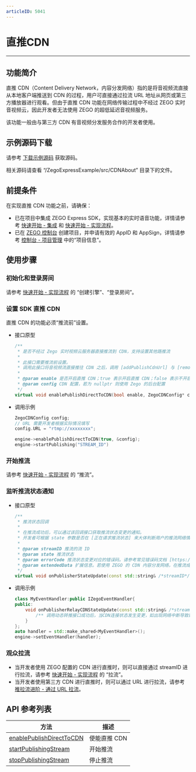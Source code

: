 ```yaml
---
articleID: 5041
---
```

# 直推CDN

---

## 功能简介

直推 CDN（Content Delivery Network，内容分发网络）指的是将音视频流直接从本地客户端推送到 CDN 的过程，用户可直接通过拉流 URL 地址从网页或第三方播放器进行观看。但由于直推 CDN 功能在网络传输过程中不经过 ZEGO 实时音视频云，因此开发者无法使用 ZEGO 的超低延迟音视频服务。  
  
该功能一般由与第三方 CDN 有音视频分发服务合作的开发者使用。

## 示例源码下载

请参考 [下载示例源码](https://doc-zh.zego.im/article/3128) 获取源码。

相关源码请查看 “/ZegoExpressExample/src/CDNAbout” 目录下的文件。

## 前提条件

在实现直推 CDN 功能之前，请确保：

- 已在项目中集成 ZEGO Express SDK，实现基本的实时语音功能，详情请参考 [快速开始 - 集成](!ExpressAudioSDK-Integration/SDK_Integration) 和 [快速开始 - 实现流程](!ExpressAudioSDK-Integration/Solution_Implementation)。
- 已在 [ZEGO 控制台](https://console.zego.im) 创建项目，并申请有效的 AppID 和 AppSign，详情请参考 [控制台 - 项目管理](https://doc-zh.zego.im/article/12107) 中的“项目信息”。


## 使用步骤

### 初始化和登录房间

请参考 [快速开始 - 实现流程](7633#3_1) 的 “创建引擎”、“登录房间”。

### 设置 SDK 直推 CDN

直推 CDN 的功能必须“推流前”设置。

- 接口原型

    ```cpp
    /**
     * 是否不经过 Zego 实时视频云服务器直接推流到 CDN，支持设置其他路推流
     *
     * 此接口需要推流前设置。
     * 调用此接口将音视频流直接推往 CDN 之后，调用 [addPublishCdnUrl] 与 [removePublishCdnUrl] 动态转推至 CDN 不再生效，因为这两个接口是从 ZEGO 实时音视频云将音视频流转推或停止转推到 CDN，若直接音视频流直接推往 CDN 将无法通过 ZEGO 实时音视频云将音视频流再动态转推至 CDN。
     *
     * @param enable 是否开启直推 CDN；true 表示开启直推 CDN；false 表示不开启直推 CDN；默认为 false
     * @param config CDN 配置，若为 nullptr 则使用 Zego 的后台配置
     */
    virtual void enablePublishDirectToCDN(bool enable, ZegoCDNConfig* config);
    ```

- 调用示例

    ```cpp
    ZegoCDNConfig config;
    // URL 需要开发者根据实际情况填写
    config.URL = "rtmp://xxxxxxxx";

    engine->enablePublishDirectToCDN(true, &config);
    engine->startPublishing("STREAM_ID")
    ```

### 开始推流

请参考 [快速开始 - 实现流程](7633#3_3) 的 “推流”。

### 监听推流状态通知

- 接口原型

    ```cpp
    /**
     * 推流状态回调
     *
     * 在推流成功后，可以通过该回调接口获取推流状态变更的通知。
     * 开发者可根据 state 参数是否在 [正在请求推流状态] 来大体判断用户的推流网络情况。
     *
     * @param streamID 推流的流 ID
     * @param state 推流状态
     * @param errorCode 推流状态变更对应的错误码。请参考常见错误码文档 [https://doc-zh.zego.im/zh/4380.html]
     * @param extendedData 扩展信息。若使用 ZEGO 的 CDN 内容分发网络，在推流成功后，该参数的内容的键为 flv_url_list，rtmp_url_list，hls_url_list。这些对应 flv、rtmp、hls协议的拉流url。若是未使用 ZEGO 的 CDN，不需关注该参数。
     */
    virtual void onPublisherStateUpdate(const std::string& /*streamID*/, ZegoPublisherState /*state*/, int /*errorCode*/, const std::string& /*extendedData*/);
    ```

- 调用示例

    ```cpp
    class MyEventHandler:public IZegoEventHandler{
    public:  
        void onPublisherRelayCDNStateUpdate(const std::string& /*streamID*/, const std::vector<ZegoStreamRelayCDNInfo>& /*streamInfoList*/) {
            /** 调用动态转推接口成功后，当CDN连接状态发生变更，如出现网络中断导致转推异常等情况，SDK在重试转推的同时，会通过该回调通知 */
        }
    };
    auto handler = std::make_shared<MyEventHandler>();
    engine->setEventHandler(handler);
    ```

### 观众拉流

- 当开发者使用 ZEGO 配置的 CDN 进行直推时，则可以直接通过 streamID 进行拉流，请参考 [快速开始 - 实现流程](7633#3_4) 的 “拉流”。  
- 当开发者使用第三方 CDN 进行直推时，则可以通过 URL 进行拉流，请参考 [推拉流进阶 - 通过 URL 拉流](https://doc-zh.zego.im/article/1183)。

## API 参考列表

| 方法 | 描述 |
|-------|--------|
| [enablePublishDirectToCDN ](https://doc-zh.zego.im/zh/api?doc=Express_Video_SDK_API~CPP~class~zego-express-i-zego-express-engine#enable-publish-direct-to-cdn) | 使能直推 CDN |
| [startPublishingStream ](https://doc-zh.zego.im/zh/api?doc=Express_Video_SDK_API~CPP~class~zego-express-i-zego-express-engine#start-publishing-stream) | 开始推流 |
| [stopPublishingStream ](https://doc-zh.zego.im/zh/api?doc=Express_Video_SDK_API~CPP~class~zego-express-i-zego-express-engine#stop-publishing-stream) | 停止推流 |

